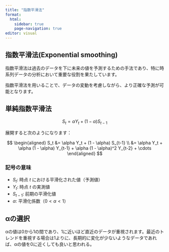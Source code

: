 ---
title: "指数平滑法"
format: 
  html:
    sidebar: true
    page-navigation: true
editor: visual
---

## 指数平滑法(Exponential smoothing)

指数平滑法は過去のデータを下に未来の値を予測するための手法であり、特に時系列データの分析において重要な役割を果たしています。

指数平滑法を用いることで、データの変動を考慮しながら、より正確な予測が可能となります。

## 単純指数平滑法

$$
S_t = \alpha Y_t + (1 - \alpha) S_{t-1}
$$

展開すると次のようになります：

$$
\begin{aligned}
S_t &= \alpha Y_t + (1 - \alpha) S_{t-1} \\
    &= \alpha Y_t + \alpha (1 - \alpha) Y_{t-1} + \alpha (1 - \alpha)^2 Y_{t-2} + \cdots
\end{aligned}
$$

### 記号の意味

-   $S_t$: 時点 $t$ における平滑化された値（予測値）\
-   $Y_t$: 時点 $t$ の実測値\
-   $S_{t-1}$: 前期の平滑化値\
-   $\alpha$: 平滑化係数（$0 < \alpha < 1$）

## αの選択

αの値は0から1の間であり、1に近いほど直近のデータが重視されます。最近のトレンドを重視する場合は1よりに、長期的に変化が少ないようなデータであれば、αの値を0に近くしても良いと思われる。
